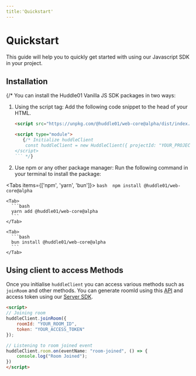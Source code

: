 ```yaml
---
title:'Quickstart'
---
```



# Quickstart

This guide will help you to quickly get started with using our Javascript SDK in your project. 

## Installation

{/* You can install the Huddle01 Vanilla JS SDK packages in two ways:

1. Using the script tag: Add the following code snippet to the head of your HTML. 

    ```html
    <script src="https://unpkg.com/@huddle01/web-core@alpha/dist/index.js" />

    <script type="module">
	   {/* Initialize huddleClient 
	    const huddleClient = new HuddleClient({ projectId: "YOUR_PROJECT_ID" });
    </script>
    ``` */}

1. Use npm or any other package manager: Run the following command in your terminal to install the package:

  <Tabs items={['npm', 'yarn', 'bun']}>
    <Tab>
      ```bash 
      npm install @huddle01/web-core@alpha
        ```
    </Tab>

    <Tab>
      ```bash
      yarn add @huddle01/web-core@alpha
      ```
    </Tab>

    <Tab>
      ```bash
      bun install @huddle01/web-core@alpha
      ```
    </Tab>
  </Tabs>

## Using client to access Methods

Once you initialise `huddleClient` you can access various methods such as `joinRoom` and other methods. 
You can generate roomId using this [API](/apis/create-room/create-room) and access token using our [Server SDK](/Server-SDK).

```html 
<script>
// Joining room
huddleClient.joinRoom({
	roomId: "YOUR_ROOM_ID",
	token: "YOUR_ACCESS_TOKEN"
});

// Listening to room joined event
huddleClient.room.on(eventName: "room-joined", () => {
	console.log("Room Joined");
}) 
</script>
```